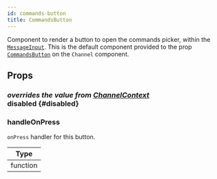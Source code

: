 ```yaml
---
id: commands-button
title: CommandsButton
---
```



Component to render a button to open the commands picker, within the [`MessageInput`](./message_input.mdx).
This is the default component provided to the prop [`CommandsButton`](../core-components/channel.mdx#commandsbutton) on the `Channel` component.

## Props

### <div class="label description">_overrides the value from [ChannelContext](../contexts/channel_context.mdx#disabled)_</div> disabled {#disabled}

<Disabled />

### handleOnPress

`onPress` handler for this button.

| Type     |
| -------- |
| function |
